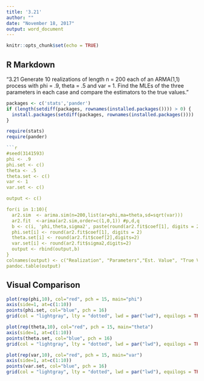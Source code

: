 ```yaml
---
title: '3.21'
author: ""
date: "November 18, 2017"
output: word_document
---
```


```r
knitr::opts_chunk$set(echo = TRUE)
```

## R Markdown

"3.21 Generate 10 realizations of length n = 200 each of an ARMA(1,1) process with
phi = .9, theta = .5 and var = 1. Find the MLEs of the three parameters in each case and
compare the estimators to the true values."

```r
packages <- c('stats','pander')
if (length(setdiff(packages, rownames(installed.packages()))) > 0) {
  install.packages(setdiff(packages, rownames(installed.packages())))  
}

require(stats)
require(pander)

```r
#seed(3141593)
phi <- .9
phi.set <- c()
theta <- .5
theta.set <- c()
var <- 1
var.set <- c()

output <- c()

for(i in 1:10){  
  ar2.sim  <- arima.sim(n=200,list(ar=phi,ma=theta,sd=sqrt(var)))
  ar2.fit  <-arima(ar2.sim,order=c(1,0,1)) #p,d,q
  b <- c(i, 'phi,theta,sigma2', paste(round(ar2.fit$coef[1], digits = 2),round(ar2.fit$coef[2],digits=2),round(ar2.fit$sigma2,digits=2),''), paste(phi,theta,var,''))
  phi.set[i] <- round(ar2.fit$coef[1], digits = 2)
  theta.set[i] <- round(ar2.fit$coef[2],digits=2)
  var.set[i] <- round(ar2.fit$sigma2,digits=2)
  output <- rbind(output,b)
}
colnames(output) <- c("Realization", "Parameters","Est. Value", "True Value")
pandoc.table(output)
```

## Visual Comparison


```r
plot(rep(phi,10), col="red", pch = 15, main="phi")
axis(side=1, at=c(1:10))
points(phi.set, col="blue", pch = 16)
grid(col = "lightgray", lty = "dotted", lwd = par("lwd"), equilogs = TRUE)

plot(rep(theta,10), col="red", pch = 15, main="theta")
axis(side=1, at=c(1:10))
points(theta.set, col="blue", pch = 16)
grid(col = "lightgray", lty = "dotted", lwd = par("lwd"), equilogs = TRUE)

plot(rep(var,10), col="red", pch = 15, main="var")
axis(side=1, at=c(1:10))
points(var.set, col="blue", pch = 16)
grid(col = "lightgray", lty = "dotted", lwd = par("lwd"), equilogs = TRUE)

```


